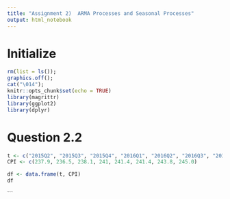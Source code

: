 ```yaml
---
title: "Assignment 2)  ARMA Processes and Seasonal Processes"
output: html_notebook
---
```


# Initialize
```r
rm(list = ls());
graphics.off();
cat("\014");
knitr::opts_chunk$set(echo = TRUE)
library(magrittr)
library(ggplot2)
library(dplyr)
```

# Question 2.2
```r
t <- c("2015Q2", "2015Q3", "2015Q4", "2016Q1", "2016Q2", "2016Q3", "2016Q4", "2017Q1")
CPI <- c(237.9, 236.5, 238.1, 241, 241.4, 241.4, 243.8, 245.0)

df <- data.frame(t, CPI)
df

```


```

